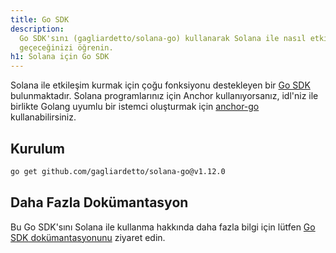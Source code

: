 ```yaml
---
title: Go SDK
description:
  Go SDK'sını (gagliardetto/solana-go) kullanarak Solana ile nasıl etkileşime
  geçeceğinizi öğrenin.
h1: Solana için Go SDK
---
```


Solana ile etkileşim kurmak için çoğu fonksiyonu destekleyen bir
[Go SDK](https://github.com/gagliardetto/solana-go) bulunmaktadır. Solana
programlarınız için Anchor kullanıyorsanız, idl'niz ile birlikte Golang uyumlu
bir istemci oluşturmak için
[anchor-go](https://github.com/gagliardetto/anchor-go) kullanabilirsiniz.

## Kurulum

```bash title="Terminal"
go get github.com/gagliardetto/solana-go@v1.12.0
```

## Daha Fazla Dokümantasyon

Bu Go SDK'sını Solana ile kullanma hakkında daha fazla bilgi için lütfen
[Go SDK dokümantasyonunu](https://github.com/gagliardetto/solana-go?tab=readme-ov-file#installation)
ziyaret edin.
